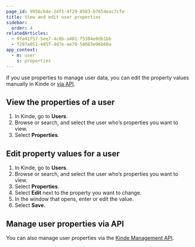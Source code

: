 ```yaml
---
page_id: 9956cb4e-2df5-4f29-8583-b7654eac7cfe
title: View and edit user properties
sidebar:
  order: 4
relatedArticles:
  - 9fa41f57-5ee7-4c8b-a401-f5384e8db1bb
  - f297a051-485f-4d7e-ae70-58063e96b60a
app_context:
  - m: user
    s: properties
---
```


If you use properties to manage user data, you can edit the property values manually in Kinde or [via API](https://kinde.com/api/docs/#update-property-values-2).

## View the properties of a user

1. In Kinde, go to **Users**.
2. Browse or search, and select the user who’s properties you want to view.
3. Select **Properties**.

## Edit property values for a user

1. In Kinde, go to **Users**.
2. Browse or search, and select the user who’s properties you want to view.
3. Select **Properties**.
4. Select **Edit** next to the property you want to change.
5. In the window that opens, enter or edit the value.
6. Select **Save**.

## Manage user properties via API

You can also manage user properties via the [Kinde Management API](https://kinde.com/api/docs/#update-property-values-2).
